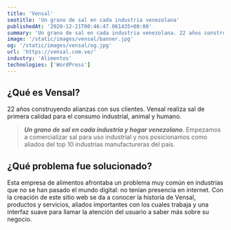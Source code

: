 ```yaml
---
title: 'Vensal'
seotitle: 'Un grano de sal en cada industria venezolana'
publishedAt: '2020-12-21T00:46:47.061435+00:00'
summary: 'Un grano de sal en cada industria venezolana. 22 años construyendo alianzas. Productos de primera calidad para el consumo industrial, animal y humano.'
image: '/static/images/vensal/banner.jpg'
og: '/static/images/vensal/og.jpg'
url: 'https://vensal.com.ve/'
industry: 'Alimentos'
technologies: ['WordPress']
---
```


## ¿Qué es Vensal?

22 años construyendo alianzas con sus clientes. Vensal realiza sal de primera calidad para el consumo industrial, animal y humano.

> _**Un grano de sal en cada industria y hogar venezolano**_. Empezamos a comercializar sal para uso industrial y nos posicionamos como aliados del top 10 industrias manufactureras del país.

## ¿Qué problema fue solucionado?

Esta empresa de alimentos afrontaba un problema muy común en industrias que no se han pasado el mundo digital: no tenían presencia en internet. Con la creación de este sitio web se da a conocer la historia de Vensal, productos y servicios, aliados importantes con los cuales trabaja y una interfaz suave para llamar la atención del usuario a saber más sobre su negocio.